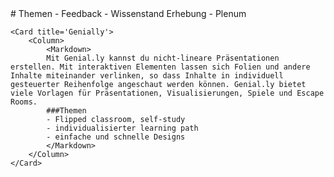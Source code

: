 
<Grid>
    <Card title='Forms'>
        <Column>
            <Markdown>
            # Themen 
            - Feedback
            - Wissenstand Erhebung
            - Plenum
            </Markdown>
        </Column>
    </Card>

    <Card title='Genially'>
        <Column>
            <Markdown>
            Mit Genial.ly kannst du nicht-lineare Präsentationen erstellen. Mit interaktiven Elementen lassen sich Folien und andere Inhalte miteinander verlinken, so dass Inhalte in individuell gesteuerter Reihenfolge angeschaut werden können. Genial.ly bietet viele Vorlagen für Präsentationen, Visualisierungen, Spiele und Escape Rooms. 
            ###Themen
            - Flipped classroom, self-study
            - individualisierter learning path
            - einfache und schnelle Designs
            </Markdown>
        </Column>
    </Card>
</Grid>

